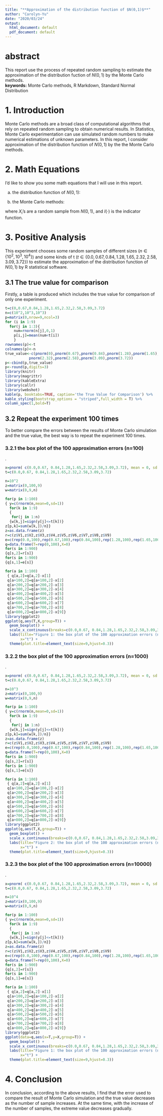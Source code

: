 ```yaml
---
title: "**Approximation of the distribution function of $N(0,1)$**"
author: "Carolyn-Yu"
date: "2020/03/24"
output:
  html_document: default
  pdf_document: default
---
```


# abstract 

This report use the process of repeated random sampling to estimate the approximation of the distribution fuction of $N(0,1)$ by the Monte Carlo methods.  
**keywords:** Monte Carlo methods, R Markdown, Standard Normal Distribution

# 1. Introduction

Monte Carlo methods are a broad class of computational algorithms that rely on repeated random sampling to obtain numerical results. In Statistics, Monte Carlo experimentation can use simulated random numbers to make numerical estimations of unknown parameters.
In this report, I consider approximation of the distribution function of $N(0,1)$ by the the Monte Carlo methods.

# 2. Math Equations

I'd like to show you some math equations that I will use in this report.  

a. the distribution function of $N(0,1)$:  

\begin{equation}
\Phi(t) = \int_{-\infty}^t \frac{1}{\sqrt{2\pi}} e^{\frac{-y^2}{2}} dy
\end{equation}  

b. the Monte Carlo methods:  

\begin{equation}
\hat\Phi(t) = \frac{1}{n} \sum_{i=1}^n I(X_i \le t),
\end{equation}  

where $X_i$'s are a random sample from $N(0, 1)$, and $I(\cdot)$ is the indicator function.  

# 3. Positive Analysis  

This experiment chooses some random samples of different sizes ($n\in\{10^2, 10^3, 10^4\}$) and some kinds of t 
($t\in\{0.0,0.67,0.84,1.28,1.65,2.32,2.58,3.09,3.72\}$) to estimate the approximation of the distribution function of $N(0,1)$ by R statistical software.

## 3.1 The true value for comparison

Firstly, a table is produced which includes the true value for comparison of only one experiment. 

```r
t=c(0,0.67,0.84,1.28,1.65,2.32,2.58,3.09,3.72)
n=c(10^2,10^3,10^3)
p=matrix(0,nrow=9,ncol=3)
for (i in 1:9)
  for(j in 1:3){
    num=rnorm(n[j],0,1)
    p[i,j]=mean(num<t[i])
    }
rownames(p)<-t
colnames(p)<-n
true_value<-c(pnorm(0),pnorm(0.67),pnorm(0.84),pnorm(1.28),pnorm(1.65),
           pnorm(2.32),pnorm(2.58),pnorm(3.09),pnorm(3.72))
p<-cbind(p,true_value)
p<-round(p,digits=3)
library(knitr)
library(magrittr)
library(kableExtra)
library(callr)
library(webshot)
kable(p, booktabs=TRUE, caption='the True Value for Comparison') %>%
kable_styling(bootstrap_options = "striped",full_width = T) %>% 
column_spec(1,bold=T)
```

## 3.2 Repeat the experiment 100 times

To better compare the errors between the results of Monte Carlo simulation and the true value, the best way is to repeat the experiment 100 times.  

### 3.2.1 the box plot of the 100 approximation errors (n=100)    
.  
```r
x=pnorm( c(0.0,0.67, 0.84,1.28,1.65,2.32,2.58,3.09,3.72), mean = 0, sd = 1, lower.tail = TRUE, log.p = FALSE )
t=c(0.0,0.67, 0.84,1.28,1.65,2.32,2.58,3.09,3.72)

n=10^2
z=matrix(0,100,9)
w=matrix(0,9,n)

for(p in 1:100)
{ y=c(rnorm(n,mean=0,sd=1))
  for(k in 1:9)
  {
   for(j in 1:n)
  {w[k,j]=sign(y[j]<=t[k])}
z[p,k]=sum(w[k,])/n}}
z=as.data.frame(z)
r=c(z$V1,z$V2,z$V3,z$V4,z$V5,z$V6,z$V7,z$V8,z$V9)
e=c(rep(0.0,100),rep(0.67,100),rep(0.84,100),rep(1.28,100),rep(1.65,100),rep(2.32,100),rep(2.58,100),rep(3.09,100),rep(3.72,100))
q=data.frame(T=rep(0,100),X=0)
for(s in 1:900)
{q[s,2]=r[s]}
for(s in 1:900)
{q[s,1]=e[s]}

for(a in 1:100)
 { q[a,2]=q[a,2]-x[1]
 q[a+100,2]=q[a+100,2]-x[2]
 q[a+200,2]=q[a+200,2]-x[3]
 q[a+300,2]=q[a+300,2]-x[4]
 q[a+400,2]=q[a+400,2]-x[5]
 q[a+500,2]=q[a+500,2]-x[6]
 q[a+600,2]=q[a+600,2]-x[7]
 q[a+700,2]=q[a+700,2]-x[8]
 q[a+800,2]=q[a+800,2]-x[9]}
library(ggplot2)
ggplot(q,aes(T,X,group=T)) + 
  geom_boxplot() + 
  scale_x_continuous(breaks=c(0.0,0.67, 0.84,1.28,1.65,2.32,2.58,3.09,3.72)) + 
  labs(title="Figure 1: the box plot of the 100 approximation errors (n=10^2)",y="error",
       x="t") + 
  theme(plot.title=element_text(size=9,hjust=0.3))  
```  

### 3.2.2 the box plot of the 100 approximation errors (n=1000)  
.  
```r
x=pnorm( c(0.0,0.67, 0.84,1.28,1.65,2.32,2.58,3.09,3.72), mean = 0, sd = 1, lower.tail = TRUE, log.p = FALSE )
t=c(0.0,0.67, 0.84,1.28,1.65,2.32,2.58,3.09,3.72)

n=10^3
z=matrix(0,100,9)
w=matrix(0,9,n)

for(p in 1:100)
{ y=c(rnorm(n,mean=0,sd=1))
  for(k in 1:9)
  {
   for(j in 1:n)
  {w[k,j]=sign(y[j]<=t[k])}
z[p,k]=sum(w[k,])/n}}
z=as.data.frame(z)
r=c(z$V1,z$V2,z$V3,z$V4,z$V5,z$V6,z$V7,z$V8,z$V9)
e=c(rep(0.0,100),rep(0.67,100),rep(0.84,100),rep(1.28,100),rep(1.65,100),rep(2.32,100),rep(2.58,100),rep(3.09,100),rep(3.72,100))
q=data.frame(T=rep(0,100),X=0)
for(s in 1:900)
{q[s,2]=r[s]}
for(s in 1:900)
{q[s,1]=e[s]}

for(a in 1:100)
 { q[a,2]=q[a,2]-x[1]
 q[a+100,2]=q[a+100,2]-x[2]
 q[a+200,2]=q[a+200,2]-x[3]
 q[a+300,2]=q[a+300,2]-x[4]
 q[a+400,2]=q[a+400,2]-x[5]
 q[a+500,2]=q[a+500,2]-x[6]
 q[a+600,2]=q[a+600,2]-x[7]
 q[a+700,2]=q[a+700,2]-x[8]
 q[a+800,2]=q[a+800,2]-x[9]}
library(ggplot2)
ggplot(q,aes(T,X,group=T)) + 
  geom_boxplot() + 
  scale_x_continuous(breaks=c(0.0,0.67, 0.84,1.28,1.65,2.32,2.58,3.09,3.72)) + 
  labs(title="Figure 2: the box plot of the 100 approximation errors (n=10^3)",y="error",
       x="t") + 
  theme(plot.title=element_text(size=9,hjust=0.3))  
```  

### 3.2.3 the box plot of the 100 approximation errors (n=10000)
.  
```r
x=pnorm( c(0.0,0.67, 0.84,1.28,1.65,2.32,2.58,3.09,3.72), mean = 0, sd = 1, lower.tail = TRUE, log.p = FALSE )
t=c(0.0,0.67, 0.84,1.28,1.65,2.32,2.58,3.09,3.72)

n=10^4
z=matrix(0,100,9)
w=matrix(0,9,n)

for(p in 1:100)
{ y=c(rnorm(n,mean=0,sd=1))
  for(k in 1:9)
  {
   for(j in 1:n)
  {w[k,j]=sign(y[j]<=t[k])}
z[p,k]=sum(w[k,])/n}}
z=as.data.frame(z)
r=c(z$V1,z$V2,z$V3,z$V4,z$V5,z$V6,z$V7,z$V8,z$V9)
e=c(rep(0.0,100),rep(0.67,100),rep(0.84,100),rep(1.28,100),rep(1.65,100),rep(2.32,100),rep(2.58,100),rep(3.09,100),rep(3.72,100))
q=data.frame(T=rep(0,100),X=0)
for(s in 1:900)
{q[s,2]=r[s]}
for(s in 1:900)
{q[s,1]=e[s]}

for(a in 1:100)
 { q[a,2]=q[a,2]-x[1]
 q[a+100,2]=q[a+100,2]-x[2]
 q[a+200,2]=q[a+200,2]-x[3]
 q[a+300,2]=q[a+300,2]-x[4]
 q[a+400,2]=q[a+400,2]-x[5]
 q[a+500,2]=q[a+500,2]-x[6]
 q[a+600,2]=q[a+600,2]-x[7]
 q[a+700,2]=q[a+700,2]-x[8]
 q[a+800,2]=q[a+800,2]-x[9]}
library(ggplot2)
ggplot(data=q,aes(x=T,y=X,group=T)) + 
  geom_boxplot() + 
  scale_x_continuous(breaks=c(0.0,0.67, 0.84,1.28,1.65,2.32,2.58,3.09,3.72)) + 
  labs(title="Figure 1: the box plot of the 100 approximation errors (n=10^4)",y="error",
       x="t") + 
  theme(plot.title=element_text(size=9,hjust=0.3))
```  

# 4. Conclusion
In conclusion, according to the above results, I find that the error used to compare the result of Monte Carlo simulation and the true value decreases as the number of sample increases. At the same time, with the increase of the number of samples, the extreme value decreases gradually.